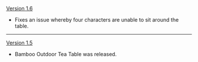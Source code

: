 {{Change History/Header}}
[[Version 1.6]]
* Fixes an issue whereby four characters are unable to sit around the table.
----
[[Version 1.5]]
* Bamboo Outdoor Tea Table was released.